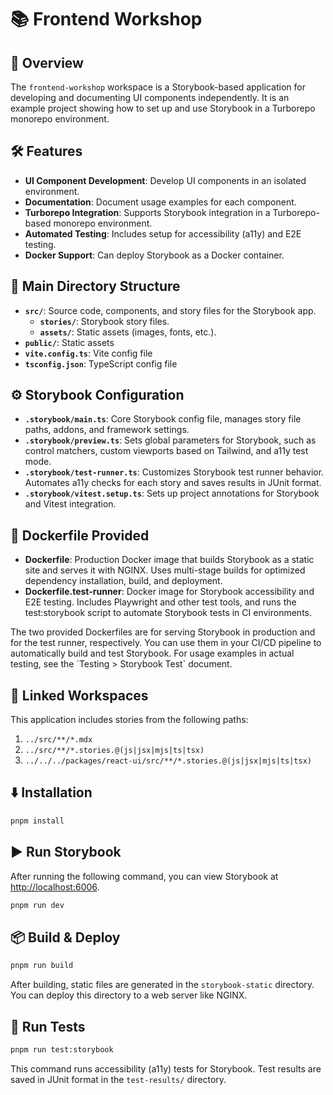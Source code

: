 
# 📚 Frontend Workshop

## 📖 Overview

The `frontend-workshop` workspace is a Storybook-based application for developing and documenting UI components independently. It is an example project showing how to set up and use Storybook in a Turborepo monorepo environment.

## 🛠️ Features

- **UI Component Development**: Develop UI components in an isolated environment.
- **Documentation**: Document usage examples for each component.
- **Turborepo Integration**: Supports Storybook integration in a Turborepo-based monorepo environment.
- **Automated Testing**: Includes setup for accessibility (a11y) and E2E testing.
- **Docker Support**: Can deploy Storybook as a Docker container.

## 📂 Main Directory Structure

- **`src/`**: Source code, components, and story files for the Storybook app.
  - **`stories/`**: Storybook story files.
  - **`assets/`**: Static assets (images, fonts, etc.).
- **`public/`**: Static assets
- **`vite.config.ts`**: Vite config file
- **`tsconfig.json`**: TypeScript config file

## ⚙️ Storybook Configuration

- **`.storybook/main.ts`**: Core Storybook config file, manages story file paths, addons, and framework settings.
- **`.storybook/preview.ts`**: Sets global parameters for Storybook, such as control matchers, custom viewports based on Tailwind, and a11y test mode.
- **`.storybook/test-runner.ts`**: Customizes Storybook test runner behavior. Automates a11y checks for each story and saves results in JUnit format.
- **`.storybook/vitest.setup.ts`**: Sets up project annotations for Storybook and Vitest integration.

## 🐳 Dockerfile Provided

- **Dockerfile**: Production Docker image that builds Storybook as a static site and serves it with NGINX. Uses multi-stage builds for optimized dependency installation, build, and deployment.
- **Dockerfile.test-runner**: Docker image for Storybook accessibility and E2E testing. Includes Playwright and other test tools, and runs the test:storybook script to automate Storybook tests in CI environments.

<Callout type="info">
  The two provided Dockerfiles are for serving Storybook in production and for the test runner, respectively.
  You can use them in your CI/CD pipeline to automatically build and test Storybook.
  For usage examples in actual testing, see the <LocalizedLink href="/testing/storybook-test">`Testing > Storybook Test`</LocalizedLink> document.
</Callout>

## 🔗 Linked Workspaces

This application includes stories from the following paths:

1. `../src/**/*.mdx`
2. `../src/**/*.stories.@(js|jsx|mjs|ts|tsx)`
3. `../../../packages/react-ui/src/**/*.stories.@(js|jsx|mjs|ts|tsx)`

## ⬇️ Installation

```bash
pnpm install
```

## ▶️ Run Storybook

After running the following command, you can view Storybook at [http://localhost:6006](http://localhost:6006).

```bash
pnpm run dev
```

## 📦 Build & Deploy

```bash
pnpm run build
```
After building, static files are generated in the `storybook-static` directory. You can deploy this directory to a web server like NGINX.

## 🧪 Run Tests

```bash
pnpm run test:storybook
```
This command runs accessibility (a11y) tests for Storybook. Test results are saved in JUnit format in the `test-results/` directory.

